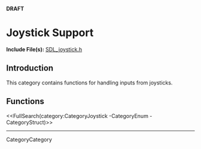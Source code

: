 <!-- #master-page:CategoryTemplate -->
<!-- #master-date:Unknown-Date -->
<!-- format wiki -->
<!-- language en -->
'''DRAFT'''

= Joystick Support =

'''Include File(s):''' [http://hg.libsdl.org/SDL/file/68dfd6df47da/include/SDL_joystick.h SDL_joystick.h]


== Introduction ==

This category contains functions for handling inputs from joysticks.

== Functions ==

<<FullSearch(category:CategoryJoystick -CategoryEnum -CategoryStruct)>>

----
CategoryCategory
